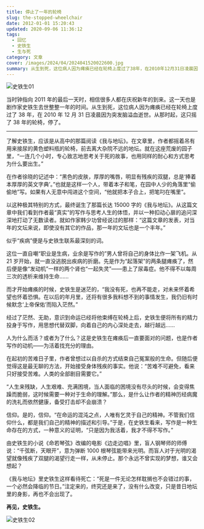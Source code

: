 ```yaml
---
title: 停止了一年的轮椅
slug: the-stopped-wheelchair
date: 2012-01-01 15:20:43
updated: 2020-09-06 11:36:12
tags:
  - 回忆
  - 史铁生
  - 生与死
category: 文章
cover: /images/2024/04/2024041520022600.jpg
summary: 从生到死，这位病人因为瘫痪已经在轮椅上度过了38年，在2010年12月31日凌晨因为突发脑溢血逝世。从那时起，这只摇了38年的轮椅，停了。
---
```


![史铁生01](/images/2024/04/2024041520054100.jpg)

<MusicPlayer netease={28285910} />

当时钟指向 2011 年的最后一天时，相信很多人都在庆祝新年的到来。这一天也是剧作家史铁生去世整整一年的时间。从生到死，这位病人因为瘫痪已经在轮椅上度过了 38 年，在 2010 年 12 月 31 日凌晨因为突发脑溢血逝世。从那时起，这只摇了 38 年的轮椅，停了。

---

了解史铁生，应该是从高中的那篇阅读《我与地坛》。在文章里，作者都摇着吊有用来接尿的黄色塑料瓶的轮椅，前去离大杂院不远的地坛。就在这座荒废的园子里，“一连几个小时，专心致志地思考关于死的故事，也用同样的耐心和方式思考为什么要出生。”

在作者徐晓的记述中：“黑色的皮肤，厚厚的嘴唇，明显有残疾的双腿，总是‘捧着本厚厚的英文字典’。”也就是这样一个人，带着本子和笔，在园中人少的角落里“偷偷地”写。如果有人无意中闯进这个空间，“他就把本子合上，把笔叼在嘴里”。

以这种极其特别的方式，最终诞生了那篇长达 15000 字的《我与地坛》。从这篇文章中我们看到作者最“真实”的写作与思考人生的体悟，并以一种扣动心扉的追问深深地打动了无数读者。就如作家韩少功曾经说过的那样：“这篇文章的发表，对当年的文坛来说，即使没有其它的作品，那一年的文坛也是一个丰年。”

似乎“疾病”便是与史铁生联系最深刻的词。

这位一直自嘲“职业是生病，业余是写作的”男人曾将自己的身体比作一架飞机。从 21 岁开始，就一直没逃脱出疾病的折磨。先是作为“起落架”的两条腿瘫痪了，然后便是像“发动机”一样的两个肾也“一起失灵”——患上了尿毒症。他不得不以每周三次的透析来维持生命……

而才开始瘫痪的时候，史铁生是迷茫的，“我没有死，也再不能走，对未来怀着希望也怀着恐惧。在以后的年月里，还将有很多我料想不到的事情发生，我仍旧有时候默念‘上帝保佑’而陷入茫然。”

经过了茫然、无助，意识到命运已经将他束缚在轮椅上后，史铁生便将所有的精力投身于写作，用思想代替双脚，向着自己的内心深处走去，越行越远……

人为什么而活？或者为了什么？这是史铁生在瘫痪后一直要面对的问题，也是作者写作的动机——为活着找充分的理由。

在起初的苦难日子里，作者曾想过以自杀的方式结束自己冤案般的生命。但随后便觉得这是最无聊的方法，开始接受身体残疾的事实。他说：“苦难不可避免，看来只好接受苦难。人类的全部剧目需要它。”

“人生来残缺，人生艰难、充满困境，当人面临的困境没有尽头的时候，会变得焦躁而脆弱，这时候需要一种对于生命的理解。”那么，是什么让作者的精神历经病魔的洗礼而依然健康，备受打击却不会崩溃？

信仰。是的，信仰。“在命运的混沌之点，人唯有乞灵于自己的精神。不管我们信仰什么，都是我们自己的精神的描述和引导。”于是，在史铁生看来，写作是一种生命存在的方式，一种意义的证明，“只是因为我活着，我才不得不写作。”

由史铁生的小说《命若琴弦》改编的电影《边走边唱》里，盲人钢琴师的师傅说：“千弦断，天眼开”，意为弹断 1000 根琴弦能带来光明。而盲人对于光明的渴望就像残疾了双腿的渴望行走一样，从未停止。那个永远不曾实现的梦想，谁又会想起？

《我与地坛》里史铁生这样看待死亡：“死是一件无论怎样耽搁也不会错过的事，一个必然会降临的节日。”注定来的，终究还是来了，没有什么改变，只是昔日地坛里的身影，再也不会出现了。

**再见，史铁生。**

![史铁生02](/images/2024/04/2024041520111500.jpg)
